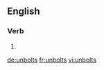 ==English==

===Verb===
{{head|en}}

# {{en-third-person singular of|unbolt}}

[[de:unbolts]]
[[fr:unbolts]]
[[vi:unbolts]]